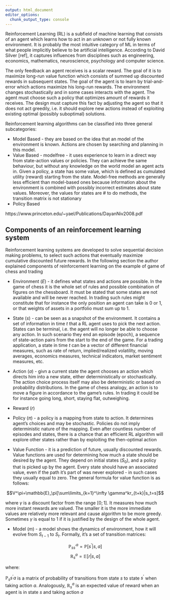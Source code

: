 ```yaml
---
output: html_document
editor_options: 
  chunk_output_type: console
---
```


Reinforcement Learning (RL) is a subfield of machine learning that consists of an agent which learns how to 
act in an unknown or not fully known environment. It is probably the most intuitive category of ML in terms of what people implicitly believe to be artificial intelligence. According to David Silver [ref], it captures influences from disciplines such as engineering, economics, mathematics, neuroscience, psychology and computer science.

The only feedback an agent receives is a scalar reward. The goal of it is
to maximize long-run value function which consists of summed up discounted rewards in subsequent states.
The goal of the agent is to learn by trial-and-error which actions maximize his long-run rewards. The environment changes stochastically and 
in some cases interacts with the agent. The agent must choose such a policy that optimizes amount of rewards it receives.
The design must capture this fact by adjusting the agent so that it does not act greedily, i.e. it should explore new 
actions instead of exploiting existing optimal (possibly suboptimal) solutions.



Reinforcement learning algorithms can be classified into three general subcategories:

* Model Based - they are based on the idea that an model of the environment is known. 
Actions are chosen by searching and planning in this model. 
* Value Based - modelfree - it uses experience to learn in a direct way from state-action values or policies. They can achieve the same behaviour, but without any knowledge on the world model an agent acts in. Given a policy, a state has some value, which is defined as cumulated utility (reward) starting from the state. 
Model-free methods are generally less efficient than model-based ones because information about the environment is combined with possibly incorrect estimates about state values. Moreover, the values for states are # to do
methods, the transition matrix is not
stationary
* Policy Based


https://www.princeton.edu/~yael/Publications/DayanNiv2008.pdf

## Components of an reinforcement learning system

Reinforcement learning systems are developed to solve sequential decision making problems, to select such actions that eventually maximize cumulative discounted future rewards. In the following section the author explained components of reinforcement learning on the example of game of chess and trading

* Environment ($E$) - it defines what states and actions are possible. In the game of chess it is the whole set of rules and possible combination of figures on the chessboard. It must be stated that some states are not available and will be never reached. In trading such rules might constitute that for instance the only position an agent can take is 0 or 1, or that weights of assets in a portfolio must sum up to 1.

* State ($s$) - can be seen as a snapshot of the environment. It contains a set of information in time $t$ that a RL agent uses to pick the next action. States can be terminal, i.e. the agent will no longer be able to choose any action. In such scenario they end an episode (epoch), a sequence of state-action pairs from the start to the end of the game.
For a trading application, a state in time $t$ can be a vector of different financial measures, such as rate of return, implied/realized volatility, moving averages, economics measures, technical indicators, market sentiment measures, etc.

* Action ($a$) - givn a current state the agent chooses an action which directs him into a new state, either deterministically or stochastically. The action choice process itself may also be deterministic or based on probability distributions. In the game of chess analogy, an action is to move a figure in accordance to the game's rules. In trading it could be for instance going long, short, staying flat, outweighing.

* Reward ($r$)
* Policy ($\pi$) - a policy is a mapping from state to action. It determines agent's choices and may be stochastic. Policies do not imply deterministic nature of the mapping. Even after countless number of episodes and states, there is a chance that an efficient RL algorithm will explore other states rather than by exploiting the then-optimal action

* Value Function - it is a prediction of future, usually discounted rewards. Value functions are used for determining how much a state should be desired by the agent. They depend on initial states ($S_0$), and a policy that is picked up by the agent. Every state should have an associated value, even if the path it's part of was never explored - in such cases they usually equal to zero. The general formula for value function is as follows:

$$V^\pi=\mathbb{E}_\pi[\sum\limits_{k=1}^\infty \gamma^kr_{t+k}|s_t=s]$$

where $\gamma$ is a discount factor from the range $[0; 1]$. It measures how much more instant rewards are valued. The smaller it is the more immediate values are relatively more relevant and cause algorithm to be more greedy. Sometimes $\gamma$ is equal to 1 if it is justified by the design of the whole agent.

* Model ($m$) - a model shows the dynamics of environment, how it will evolve from $S_{t-1}$ to $S_t$. Formally, it's a set of transition matrices:

$$\mathbb{P}_{ss^{'}}^a=\mathbb{P}[s^{'}|s,a]$$
$$\mathbb{R}_s^a=\mathbb{E}[r|s,a]$$

where:

$\mathbb{P}_ss^{'}{a}$ is a matrix of probability of transitions from state $s$ to state $s^{'}$ when taking action $a$. Analogously, $\mathbb{R}_{s}^a$ is an expected value of reward when an agent is in state $s$ and taking action $a$

